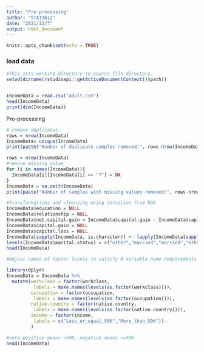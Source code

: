 ---
title: "Pre-processing"
author: "STAT3612"
date: "2021/12/7"
output: html_document
---

```{r setup, include=FALSE}
knitr::opts_chunk$set(echo = TRUE)
```

### load data
```{r}
#This sets working directory to source file directory.
setwd(dirname(rstudioapi::getActiveDocumentContext()$path))


IncomeData = read.csv("adult.csv")
head(IncomeData)
print(dim(IncomeData))
```
Pre-processing
```{r}
# remove duplicates
rows = nrow(IncomeData)
IncomeData= unique(IncomeData)
print(paste("Number of duplicate samples removed:", rows-nrow(IncomeData)))
```

```{r}
rows = nrow(IncomeData)
#remove missing value
for (i in names(IncomeData)){
  IncomeData[i][IncomeData[i] == "?"] = NA
}
IncomeData = na.omit(IncomeData)
print(paste("Number of samples with missing values removed:", rows-nrow(IncomeData)))
```

```{r}
#Transformations and cleansing using intuition from EDA
IncomeData$education = NULL
IncomeData$relationship = NULL
IncomeData$net.capital.gain = IncomeData$capital.gain - IncomeData$capital.loss
IncomeData$capital.gain = NULL
IncomeData$capital.loss = NULL
IncomeData[sapply(IncomeData, is.character)] <- lapply(IncomeData[sapply(IncomeData, is.character)], as.factor)
levels(IncomeData$marital.status) = c("other","married","married","other","not-married","other","other")
head(IncomeData)
```


```{r}
#Adjust names of factor levels to satisfy R variable name requirements

library(dplyr)
IncomeData = IncomeData %>% 
  mutate(workclass = factor(workclass, 
          labels = make.names(levels(as.factor(workclass)))),
         occupation = factor(occupation, 
          labels = make.names(levels(as.factor(occupation)))),
         native.country = factor(native.country, 
          labels = make.names(levels(as.factor(native.country)))),
         income = factor(income, 
          labels = c("Less_or_equal_50K","More_than_50K"))
         )

#note positive means >50K, negative means <=50K
head(IncomeData)
```
